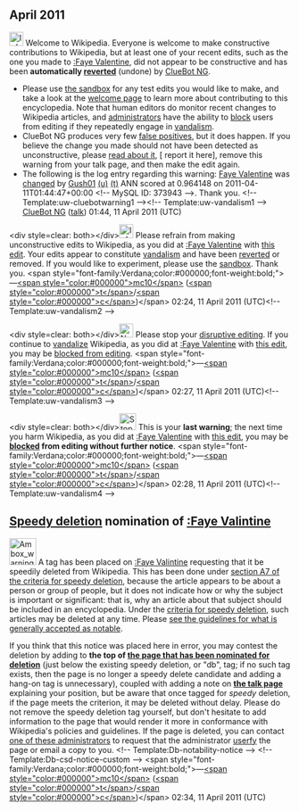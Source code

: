 <article id="31461893" title=User talk:Gush01>
	<talkpage id="31461893" title="User talk:Gush01">


== April 2011 ==
[[Image:Information.svg|left|25px|alt=|link=]] Welcome to Wikipedia. Everyone is welcome to make constructive contributions to Wikipedia, but at least one of your recent edits, such as the one you made to [[:Faye Valentine]], did not appear to be constructive and has been '''automatically [[Help:Reverting|reverted]]''' (undone) by [[User:ClueBot NG|ClueBot NG]]. 
* Please use [[Wikipedia:Sandbox|the sandbox]] for any test edits you would like to make, and take a look at the [[Wikipedia:Introduction|welcome page]] to learn more about contributing to this encyclopedia. Note that human editors do monitor recent changes to Wikipedia articles, and [[WP:ADMINS|administrators]] have the ability to [[WP:BLOCK|block]] users from editing if they repeatedly engage in [[WP:vandalism|vandalism]].
* ClueBot NG produces very few [[User:ClueBot NG#Information About False Positives|false positives]], but it does happen. If you believe the change you made should not have been detected as unconstructive, please [[User:ClueBot NG#Information About False Positives|read about it]], [{{User:ClueBot NG/Warnings/FPReport|373943}} report it here], remove this warning from your talk page, and then make the edit again. 
* The following is the log entry regarding this warning: [[Faye Valentine]] was [http://en.wikipedia.org/w/index.php?title=Faye+Valentine&amp;diff=423438811&amp;oldid=423249277 changed] by [[Special:Contributions/Gush01|Gush01]] [[User:Gush01|(u)]] [[User talk:Gush01|(t)]] ANN scored at 0.964148 on 2011-04-11T01:44:47+00:00 &lt;!-- MySQL ID: 373943 --&gt;. Thank you. &lt;!-- Template:uw-cluebotwarning1 --&gt;&lt;!-- Template:uw-vandalism1 --&gt; [[User:ClueBot NG|ClueBot NG]] ([[User talk:ClueBot NG|talk]]) 01:44, 11 April 2011 (UTC)

&lt;div style=clear: both&gt;&lt;/div&gt;[[File:Information.svg|25px|alt=|link=]] Please refrain from making unconstructive edits to Wikipedia, as you did at [[:Faye Valentine]] with [http://en.wikipedia.org/wiki/Faye_Valentine?diff=423443742 this edit]. Your edits appear to constitute [[Wikipedia:Vandalism|vandalism]] and have been [[Help:Reverting|reverted]] or removed. If you would like to experiment, please use the [[Wikipedia:Sandbox|sandbox]]. Thank you. &lt;span style=&quot;font-family:Verdana;color:#000000;font-weight:bold;&quot;&gt;—[[User:MC10|&lt;span style=&quot;color:#000000&quot;&gt;mc10&lt;/span&gt;]] ([[User talk:MC10|&lt;span style=&quot;color:#000000&quot;&gt;t&lt;/span&gt;]]/[[Special:Contributions/MC10|&lt;span style=&quot;color:#000000&quot;&gt;c&lt;/span&gt;]])&lt;/span&gt; 02:24, 11 April 2011 (UTC)&lt;!-- Template:uw-vandalism2 --&gt;

&lt;div style=clear: both&gt;&lt;/div&gt;[[File:Nuvola apps important.svg|25px|alt=|link=]] Please stop your [[Wikipedia:Disruptive editing|disruptive editing]]. If you continue to [[Wikipedia:Vandalism|vandalize]] Wikipedia, as you did at [[:Faye Valentine]] with [http://en.wikipedia.org/wiki/Faye_Valentine?diff=423444200 this edit], you may be [[Wikipedia:Blocking policy|blocked from editing]]. &lt;span style=&quot;font-family:Verdana;color:#000000;font-weight:bold;&quot;&gt;—[[User:MC10|&lt;span style=&quot;color:#000000&quot;&gt;mc10&lt;/span&gt;]] ([[User talk:MC10|&lt;span style=&quot;color:#000000&quot;&gt;t&lt;/span&gt;]]/[[Special:Contributions/MC10|&lt;span style=&quot;color:#000000&quot;&gt;c&lt;/span&gt;]])&lt;/span&gt; 02:27, 11 April 2011 (UTC)&lt;!-- Template:uw-vandalism3 --&gt;

&lt;div style=clear: both&gt;&lt;/div&gt;[[Image:Stop hand nuvola.svg|30px|alt=|link=]] This is your '''last warning'''; the next time you harm Wikipedia, as you did at [[:Faye Valentine]] with [http://en.wikipedia.org/wiki/Faye_Valentine?diff=423444381 this edit], you may be '''[[Wikipedia:Blocking policy|blocked]] from editing without further notice'''. &lt;span style=&quot;font-family:Verdana;color:#000000;font-weight:bold;&quot;&gt;—[[User:MC10|&lt;span style=&quot;color:#000000&quot;&gt;mc10&lt;/span&gt;]] ([[User talk:MC10|&lt;span style=&quot;color:#000000&quot;&gt;t&lt;/span&gt;]]/[[Special:Contributions/MC10|&lt;span style=&quot;color:#000000&quot;&gt;c&lt;/span&gt;]])&lt;/span&gt; 02:28, 11 April 2011 (UTC)&lt;!-- Template:uw-vandalism4 --&gt;

==[[Wikipedia:Criteria for speedy deletion|Speedy deletion]] nomination of [[:Faye Valintine]]==
[[Image:Ambox warning pn.svg|48px|left|alt=|link=]]
{{Quote box|quote=&lt;p&gt;If this is the first article that you have created, you may want to read [[WP:Your first article|the guide to writing your first article]].&lt;/p&gt;&lt;p&gt;You may want to consider using the [[Wikipedia:Article wizard|Article Wizard]] to help you create articles.&lt;/p&gt;|width=20%|align=right}}
A tag has been placed on [[:Faye Valintine]] requesting that it be speedily deleted from Wikipedia. This has been done under [[WP:CSD#A7|section A7 of the criteria for speedy deletion]], because the article appears to be about a person or group of people, but it does not indicate how or why the subject is important or significant: that is, why an article about that subject should be included in an encyclopedia. Under the [[WP:CSD#Articles|criteria for speedy deletion]], such articles may be deleted at any time. Please [[Wikipedia:Notability|see the guidelines for what is generally accepted as notable]]. 

If you think that this notice was placed here in error, you may contest the deletion by adding {{tlc|hang on}} to '''the top of [[:Faye Valintine|the page that has been nominated for deletion]]''' (just below the existing speedy deletion, or &quot;db&quot;, tag; if no such tag exists, then the page is no longer a speedy delete candidate and adding a hang-on tag is unnecessary), coupled with adding a note on '''[[Talk:Faye Valintine|the talk page]]''' explaining your position, but be aware that once tagged for ''speedy'' deletion, if the page meets the criterion, it may be deleted without delay. Please do not remove the speedy deletion tag yourself, but don't hesitate to add information to the page that would render it more in conformance with Wikipedia's policies and guidelines. If the page is deleted, you can contact [[:Category:Wikipedia administrators who will provide copies of deleted articles|one of these administrators]] to request that the administrator [[Wikipedia:Userfication#Userfication_of_deleted_content|userfy]] the page or email a copy to you. &lt;!-- Template:Db-notability-notice --&gt; &lt;!-- Template:Db-csd-notice-custom --&gt; &lt;span style=&quot;font-family:Verdana;color:#000000;font-weight:bold;&quot;&gt;—[[User:MC10|&lt;span style=&quot;color:#000000&quot;&gt;mc10&lt;/span&gt;]] ([[User talk:MC10|&lt;span style=&quot;color:#000000&quot;&gt;t&lt;/span&gt;]]/[[Special:Contributions/MC10|&lt;span style=&quot;color:#000000&quot;&gt;c&lt;/span&gt;]])&lt;/span&gt; 02:34, 11 April 2011 (UTC)
	</talkpage>
</article>